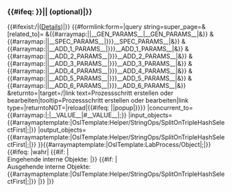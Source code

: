 <includeonly>
==={{{name}}}{{#ifeq: {{{required|{{OslTemplate:Helper/Strings/Yes}}}}}|{{OslTemplate:Helper/Strings/No}}|<nowiki> </nowiki>(optional)|}}===
{{#ifexist:{{FULLPAGENAME}}/{{{id}}}|([[{{FULLPAGENAME}}/{{{id}}}|Details]])|}}
{{OslTemplate:Helper/UI/VE/Visible |content=Prozessschritt {{{name}}} erstellen oder bearbeiten |icon=doubleChevronEnd}}
{{OslTemplate:Helper/UI/Div/VE-Hidden}}<!-- 
-->{{#formlink:form={{{form}}}|query string=super_page={{FULLPAGENAME}}&{{{template|OslTemplate:LabProcess/Step/Subpage}}}[related_to]={{FULLPAGENAME}}<!-- 
-->&{{#arraymap:{{{parameters|}}}|{{{sep|;}}}|__GEN_PARAMS__|{{{template|OslTemplate:LabProcess/Step/Subpage}}}__GEN_PARAMS__|&}}<!-- 
-->&{{#arraymap:{{{specific_parameters|}}}|{{{sep|;}}}|__SPEC_PARAMS__|{{{specific_template|{{{form}}}}}}__SPEC_PARAMS__|&}}<!-- 
-->&{{#arraymap:{{{additional_parameters_1|}}}|{{{sep|;}}}|__ADD_1_PARAMS__|{{{additional_template_1|{{{form}}}}}}__ADD_1_PARAMS__|&}}<!-- 
-->&{{#arraymap:{{{additional_parameters_2|}}}|{{{sep|;}}}|__ADD_2_PARAMS__|{{{additional_template_2|{{{form}}}}}}__ADD_2_PARAMS__|&}}<!-- 
-->&{{#arraymap:{{{additional_parameters_3|}}}|{{{sep|;}}}|__ADD_3_PARAMS__|{{{additional_template_3|{{{form}}}}}}__ADD_3_PARAMS__|&}}<!-- 
-->&{{#arraymap:{{{additional_parameters_4|}}}|{{{sep|;}}}|__ADD_4_PARAMS__|{{{additional_template_4|{{{form}}}}}}__ADD_4_PARAMS__|&}}<!-- 
-->&{{#arraymap:{{{additional_parameters_5|}}}|{{{sep|;}}}|__ADD_5_PARAMS__|{{{additional_template_5|{{{form}}}}}}__ADD_5_PARAMS__|&}}<!-- 
-->&{{#arraymap:{{{additional_parameters_6|}}}|{{{sep|;}}}|__ADD_6_PARAMS__|{{{additional_template_6|{{{form}}}}}}__ADD_6_PARAMS__|&}}<!-- 
-->&returnto={{FULLPAGENAME}}|target={{FULLPAGENAME}}/{{{id}}}|link text=Prozessschritt {{{name}}} erstellen oder bearbeiten|tooltip=Prozessschritt {{{name}}} erstellen oder bearbeiten|link type={{{link_type|post button}}}|returntoNOT={{FULLPAGENAME}}|reload|{{#ifeq: {{{popup|}}}|{{{OslTemplate:Helper/Strings/Yes}}}|popup|}}}}{{OslTemplate:Helper/UI/Div/Closing}}<!--
-->{{OslTemplate:LabProcess/Step/Descriptor
|id={{{id}}}
|name={{{name}}}
|predecessor={{#arraymap:{{{predecessor|}}}|;|__VALUE__|{{FULLPAGENAME}}#__VALUE__|;}}
|concurrent_to={{#arraymap:{{{concurrent|}}}|;|__VALUE__|{{FULLPAGENAME}}#__VALUE__|;}}
|input_objects={{#arraymaptemplate:{{{input_objects|}}}|OslTemplate:Helper/StringOps/SplitOnTripleHashSelectFirst|;|}}
|output_objects={{#arraymaptemplate:{{{output_objects|}}}|OslTemplate:Helper/StringOps/SplitOnTripleHashSelectFirst|;|}}
}}{{#arraymaptemplate:{{{output_objects|}}}|OslTemplate:LabProcess/Object|;|}}
{{#ifeq: {{OslTemplate:Helper/Query/DebugProperty}}|wahr|
{{#if: {{{input_objects|}}}| </br>Eingehende interne Objekte: {{{input_objects|}}} |}}
{{#if: {{{output_objects|}}}| </br>Ausgehende interne Objekte: {{#arraymaptemplate:{{{output_objects|}}}|OslTemplate:Helper/StringOps/SplitOnTripleHashSelectFirst|;|}} |}}
|}}</includeonly>